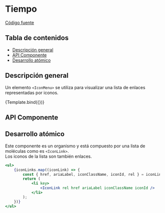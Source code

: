 
<Meta title="Organisms/IconMenu" component={IconMenu} />


# Tiempo

[Código fuente](https://github.com/SGDavid2719/DesignSystem/tree/master/src/stories/organisms/iconMenu)

## Tabla de contenidos

-   [Descripción general](#descripción-general)
-   [API Componente](#api-componente)
-   [Desarrollo atómico](#desarrollo-atómico)

## Descripción general

Un elemento `<IconMenu>` se utiliza para visualizar una lista de enlaces representadas por iconos.

<Canvas>
    <Story
        name="Default"
        args={{
            iconLinks: [
                {
                    href: "link1",
                    rel: "next",
                    ariaLabel: "link1",
                    iconId: "home",
                },
                {
                    href: "link2",
                    rel: "next",
                    ariaLabel: "link2",
                    iconId: "magnifying-glass",
                },
                {
                    href: "link3",
                    rel: "next",
                    ariaLabel: "link3",
                    iconId: "facebook",
                },
                {
                    href: "link4",
                    rel: "next",
                    ariaLabel: "link4",
                    iconId: "twitter",
                },
                {
                    href: "link5",
                    rel: "next",
                    ariaLabel: "link5",
                    iconId: "youtube",
                },
                {
                    href: "link6",
                    rel: "next",
                    ariaLabel: "link6",
                    iconId: "instagram",
                },
            ],
        }}
    >
        {Template.bind({})}
    </Story>
</Canvas>

## API Componente

<Props of={IconMenu} />

## Desarrollo atómico

Este componente es un organismo y está compuesto por una lista de moléculas como es `<IconLink>`. <br />
Los iconos de la lista son también enlaces.

```jsx
<ul>
    {iconLinks.map((iconLink) => {
        const { href, ariaLabel, iconClassName, iconId, rel } = iconLink;
        return (
            <li key>
                <IconLink rel href ariaLabel iconClassName iconId />
            </li>
        );
    })}
</ul>
```
